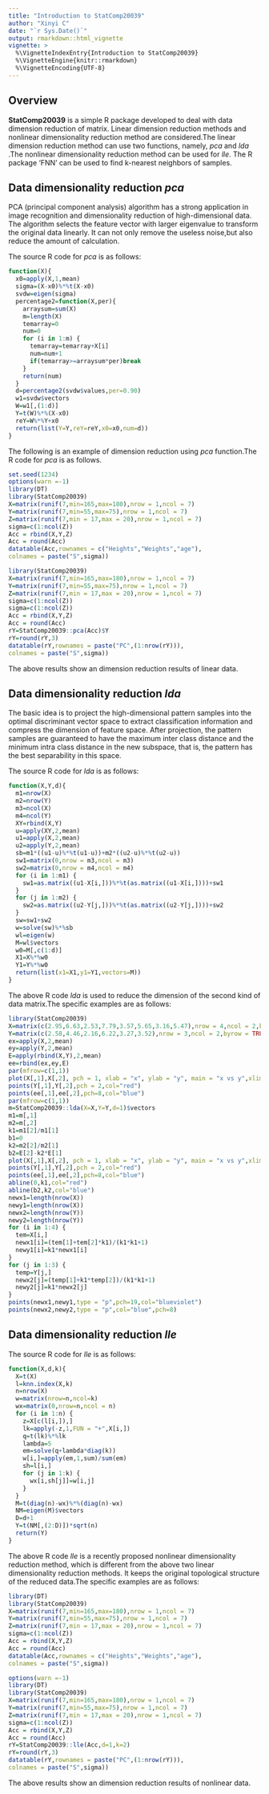```yaml
---
title: "Introduction to StatComp20039"
author: "Xinyi C"
date: "`r Sys.Date()`"
output: rmarkdown::html_vignette
vignette: >
  %\VignetteIndexEntry{Introduction to StatComp20039}
  %\VignetteEngine{knitr::rmarkdown}
  %\VignetteEncoding{UTF-8}
---
```


## Overview

__StatComp20039__ is a simple R package developed to deal with data dimension reduction of matrix. Linear dimension reduction methods and nonlinear dimensionality reduction method are considered.The linear dimension reduction method can use two functions, namely, _pca_  and _lda_ .The nonlinear dimensionality reduction method can be used for _lle_.
The R package 'FNN' can be used to find k-nearest neighbors of samples.

## Data dimensionality reduction _pca_ 

PCA (principal component analysis) algorithm has a strong application in image recognition and dimensionality reduction 
of high-dimensional data. The algorithm selects the feature vector with larger eigenvalue to transform the original data linearly. 
It can not only remove the useless noise,but also reduce the amount of calculation.

The source R code for _pca_ is as follows:
```r
function(X){
  x0=apply(X,1,mean)
  sigma=(X-x0)%*%t(X-x0)
  svdw=eigen(sigma)
  percentage2=function(X,per){
    arraysum=sum(X)
    m=length(X)
    temarray=0
    num=0
    for (i in 1:m) {
      temarray=temarray+X[i]
      num=num+1
      if(temarray>=arraysum*per)break
    }
    return(num)
  }
  d=percentage2(svdw$values,per=0.90)
  w1=svdw$vectors
  W=w1[,(1:d)]
  Y=t(W)%*%(X-x0)
  reY=W%*%Y+x0
  return(list(Y=Y,reY=reY,x0=x0,num=d))
}
```


The following is an example of dimension reduction using _pca_ function.The R code for _pca_ is as follows.

```r
set.seed(1234)
options(warn =-1)
library(DT)
library(StatComp20039)
X=matrix(runif(7,min=165,max=180),nrow = 1,ncol = 7)
Y=matrix(runif(7,min=55,max=75),nrow = 1,ncol = 7)
Z=matrix(runif(7,min = 17,max = 20),nrow = 1,ncol = 7)
sigma=c(1:ncol(Z))
Acc = rbind(X,Y,Z)
Acc = round(Acc)
datatable(Acc,rownames = c("Heights","Weights","age"),
colnames = paste("S",sigma))
```


```r
library(StatComp20039)
X=matrix(runif(7,min=165,max=180),nrow = 1,ncol = 7)
Y=matrix(runif(7,min=55,max=75),nrow = 1,ncol = 7)
Z=matrix(runif(7,min = 17,max = 20),nrow = 1,ncol = 7)
sigma=c(1:ncol(Z))
sigma=c(1:ncol(Z))
Acc = rbind(X,Y,Z)
Acc = round(Acc)
rY=StatComp20039::pca(Acc)$Y
rY=round(rY,3)
datatable(rY,rownames = paste("PC",(1:nrow(rY))),
colnames = paste("S",sigma))
```

The above results show an dimension reduction results of linear data.


## Data dimensionality reduction _lda_ 

The basic idea is to project the high-dimensional pattern samples into the optimal discriminant vector space to extract classification 
information and compress the dimension of feature space. After projection, the pattern samples are guaranteed to have the maximum inter class 
distance and the minimum intra class distance in the new subspace, that is, the pattern has the best separability in this space.

The source R code for _lda_ is as follows:
```r
function(X,Y,d){
  m1=nrow(X)
  m2=nrow(Y)
  m3=ncol(X)
  m4=ncol(Y)
  XY=rbind(X,Y)
  u=apply(XY,2,mean)
  u1=apply(X,2,mean)
  u2=apply(Y,2,mean)
  sb=m1*((u1-u)%*%t(u1-u))+m2*((u2-u)%*%t(u2-u))
  sw1=matrix(0,nrow = m3,ncol = m3)
  sw2=matrix(0,nrow = m4,ncol = m4)
  for (i in 1:m1) {
    sw1=as.matrix((u1-X[i,]))%*%t(as.matrix((u1-X[i,])))+sw1
  }
  for (j in 1:m2) {
    sw2=as.matrix((u2-Y[j,]))%*%t(as.matrix((u2-Y[j,])))+sw2
  }
  sw=sw1+sw2
  w=solve(sw)%*%sb
  wl=eigen(w)
  M=wl$vectors
  w0=M[,c(1:d)]
  X1=X%*%w0
  Y1=Y%*%w0
  return(list(x1=X1,y1=Y1,vectors=M))
} 
```

The above R code _lda_ is used to reduce the dimension of the second kind of data matrix.The specific examples are as follows:

```r
library(StatComp20039)
X=matrix(c(2.95,6.63,2.53,7.79,3.57,5.65,3.16,5.47),nrow = 4,ncol = 2,byrow = TRUE)
Y=matrix(c(2.58,4.46,2.16,6.22,3.27,3.52),nrow = 3,ncol = 2,byrow = TRUE)
ex=apply(X,2,mean)
ey=apply(Y,2,mean)
E=apply(rbind(X,Y),2,mean)
ee=rbind(ex,ey,E)
par(mfrow=c(1,1))
plot(X[,1],X[,2], pch = 1, xlab = "x", ylab = "y", main = "x vs y",xlim = c(2,3.6),ylim = c(3.5,8))
points(Y[,1],Y[,2],pch = 2,col="red")  
points(ee[,1],ee[,2],pch=8,col="blue")
par(mfrow=c(1,1))
m=StatComp20039::lda(X=X,Y=Y,d=1)$vectors
m1=m[,1]
m2=m[,2]
k1=m1[2]/m1[1]
b1=0
k2=m2[2]/m2[1]
b2=E[2]-k2*E[1]
plot(X[,1],X[,2], pch = 1, xlab = "x", ylab = "y", main = "x vs y",xlim = c(2,6),ylim = c(0,8))
points(Y[,1],Y[,2],pch = 2,col="red")  
points(ee[,1],ee[,2],pch=8,col="blue")
abline(0,k1,col="red")
abline(b2,k2,col="blue")
newx1=length(nrow(X))
newy1=length(nrow(X))
newx2=length(nrow(Y))
newy2=length(nrow(Y))
for (i in 1:4) {
  tem=X[i,]
  newx1[i]=(tem[1]+tem[2]*k1)/(k1*k1+1)
  newy1[i]=k1*newx1[i]
}
for (j in 1:3) {
  temp=Y[j,]
  newx2[j]=(temp[1]+k1*temp[2])/(k1*k1+1)
  newy2[j]=k1*newx2[j]
}
points(newx1,newy1,type = "p",pch=19,col="blueviolet")
points(newx2,newy2,type = "p",col="blue",pch=8)
```

## Data dimensionality reduction _lle_ 

The source R code for _lle_ is as follows:
```r
function(X,d,k){
  X=t(X)
  l=knn.index(X,k)
  n=nrow(X)
  w=matrix(nrow=n,ncol=k)
  wx=matrix(0,nrow=n,ncol = n)
  for (i in 1:n) {
    z=X[c(l[i,]),]
    lk=apply(-z,1,FUN = "+",X[i,])
    q=t(lk)%*%lk
    lambda=5
    em=solve(q+lambda*diag(k))
    w[i,]=apply(em,1,sum)/sum(em) 
    sh=l[i,]
    for (j in 1:k) {
      wx[i,sh[j]]=w[i,j]
    }
  }
  M=t(diag(n)-wx)%*%(diag(n)-wx)
  NM=eigen(M)$vectors
  D=d+1
  Y=t(NM[,(2:D)])*sqrt(n)
  return(Y)
}
```

The above R code _lle_ is a recently proposed nonlinear dimensionality reduction method, which is different from the above two linear dimensionality reduction methods. It keeps the original topological structure of the reduced data.The specific examples are as follows:

```r
library(DT)
library(StatComp20039)
X=matrix(runif(7,min=165,max=180),nrow = 1,ncol = 7)
Y=matrix(runif(7,min=55,max=75),nrow = 1,ncol = 7)
Z=matrix(runif(7,min = 17,max = 20),nrow = 1,ncol = 7)
sigma=c(1:ncol(Z))
Acc = rbind(X,Y,Z)
Acc = round(Acc)
datatable(Acc,rownames = c("Heights","Weights","age"),
colnames = paste("S",sigma))
```

```r
options(warn =-1)
library(DT)
library(StatComp20039)
X=matrix(runif(7,min=165,max=180),nrow = 1,ncol = 7)
Y=matrix(runif(7,min=55,max=75),nrow = 1,ncol = 7)
Z=matrix(runif(7,min = 17,max = 20),nrow = 1,ncol = 7)
sigma=c(1:ncol(Z))
Acc = rbind(X,Y,Z)
Acc = round(Acc)
rY=StatComp20039::lle(Acc,d=1,k=2)
rY=round(rY,3)
datatable(rY,rownames = paste("PC",(1:nrow(rY))),
colnames = paste("S",sigma))
```


The above results show an dimension reduction results of nonlinear data.

